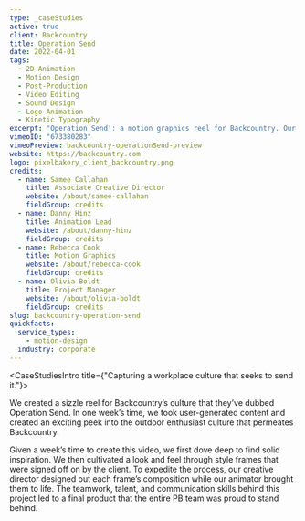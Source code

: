 ```yaml
---
type: _caseStudies
active: true
client: Backcountry
title: Operation Send
date: 2022-04-01
tags:
  - 2D Animation
  - Motion Design
  - Post-Production
  - Video Editing
  - Sound Design
  - Logo Animation
  - Kinetic Typography
excerpt: "Operation Send': a motion graphics reel for Backcountry. Our team's design and animation spotlight the thrill of adventure."
vimeoID: "673380283"
vimeoPreview: backcountry-operationSend-preview
website: https://backcountry.com
logo: pixelbakery_client_backcountry.png
credits:
  - name: Samee Callahan
    title: Associate Creative Director
    website: /about/samee-callahan
    fieldGroup: credits
  - name: Danny Hinz
    title: Animation Lead
    website: /about/danny-hinz
    fieldGroup: credits
  - name: Rebecca Cook
    title: Motion Graphics
    website: /about/rebecca-cook
    fieldGroup: credits
  - name: Olivia Boldt
    title: Project Manager
    website: /about/olivia-boldt
    fieldGroup: credits
slug: backcountry-operation-send
quickfacts:
  service_types:
    - motion-design
  industry: corporate
---
```


<CaseStudiesIntro title={"Capturing a workplace culture that seeks to send it."}>

We created a sizzle reel for Backcountry’s culture that they’ve dubbed Operation Send. In one week’s time, we took user-generated content and created an exciting peek into the outdoor enthusiast culture that permeates Backcountry.

Given a week’s time to create this video, we first dove deep to find solid inspiration. We then cultivated a look and feel through style frames that were signed off on by the client. To expedite the process, our creative director designed out each frame’s composition while our animator brought them to life. The teamwork, talent, and communication skills behind this project led to a final product that the entire PB team was proud to stand behind.

</CaseStudiesIntro>
